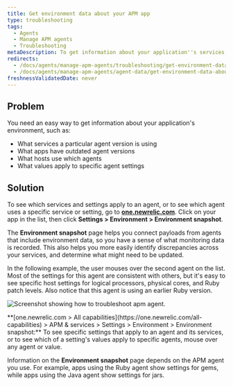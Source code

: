 ```yaml
---
title: Get environment data about your APM app
type: troubleshooting
tags:
  - Agents
  - Manage APM agents
  - Troubleshooting
metaDescription: To get information about your application''s services, agent versions, and other settings, use APM's Environment snapshot page.
redirects:
  - /docs/agents/manage-apm-agents/troubleshooting/get-environment-data-about-your-apm-app
  - /docs/agents/manage-apm-agents/agent-data/get-environment-data-about-your-apm-app
freshnessValidatedDate: never
---
```


## Problem

You need an easy way to get information about your application's environment, such as:

* What services a particular agent version is using
* What apps have outdated agent versions
* What hosts use which agents
* What values apply to specific agent settings

## Solution

To see which services and settings apply to an agent, or to see which agent uses a specific service or setting, go to <DNT>**[one.newrelic.com](https://one.newrelic.com/all-capabilities)**</DNT>. Click on your app in the list, then click <DNT>**Settings > Environment > Environment snapshot**</DNT>.

The <DNT>**Environment snapshot**</DNT> page helps you connect payloads from agents that include environment data, so you have a sense of what monitoring data is recorded. This also helps you more easily identify discrepancies across your services, and determine what might need to be updated.

In the following example, the user mouses over the second agent on the list. Most of the settings for this agent are consistent with others, but it's easy to see specific host settings for logical processors, physical cores, and Ruby patch levels. Also notice that this agent is using an earlier Ruby version.

<img
  title="troubleshooting-apm-environment.png"
  alt="Screenshot showing how to troubleshoot apm agent."
  src="/images/apm_screenshot-full_environment-UI.webp"
/>

<figcaption>
  <DNT>**[one.newrelic.com > All capabilities](https://one.newrelic.com/all-capabilities) > APM & services > Settings > Environment > Environment snapshot:**</DNT> To see specific settings that apply to an agent and its services, or to see which of a setting's values apply to specific agents, mouse over any agent or value.
</figcaption>

Information on the <DNT>**Environment snapshot**</DNT> page depends on the APM agent you use. For example, apps using the Ruby agent show settings for gems, while apps using the Java agent show settings for jars.
